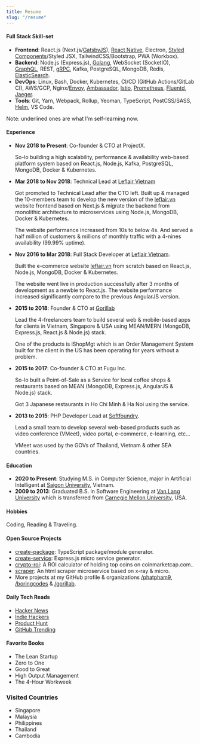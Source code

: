 ---
title: Resume
slug: "/resume"
---

#### Full Stack Skill-set

- **Frontend**: React.js (Next.js/<u>GatsbyJS</u>), <u>React Native</u>, Electron, <u>Styled Components</u>/Styled JSX, TailwindCSS/Bootstrap, PWA (Workbox).
- **Backend**: Node.js (Express.js), <u>Golang</u>, WebSocket (SocketIO), <u>GraphQL</u>, REST, <u>gRPC</u>, Kafka, PostgreSQL, MongoDB, Redis, <u>ElasticSearch</u>.
- **DevOps**: Linux, Bash, Docker, Kubernetes, CI/CD (GitHub Actions/GitLab CI), AWS/GCP, Nginx/<u>Envoy</u>, <u>Ambassador</u>, <u>Istio</u>, <u>Prometheus</u>, <u>Fluentd</u>, <u>Jaeger</u>.
- **Tools**: Git, Yarn, Webpack, Rollup, Yeoman, TypeScript, PostCSS/SASS, <u>Helm</u>, VS Code.

Note: underlined ones are what I'm self-learning now.

#### Experience
- **Nov 2018 to Present**: Co-founder & CTO at ProjectX.

  So-lo building a high scalability, performance & availability web-based platform system based on React.js, Node.js, Kafka, PostgreSQL, MongoDB, Docker & Kubernetes.

- **Mar 2018 to Nov 2018**: Technical Lead at [Leflair Vietnam](https://leflair.vn)

  Got promoted to Technical Lead after the CTO left. Built up & managed the 10-members team to develop the new version of the [leflair.vn](https://leflair.vn) website frontend based on Next.js & migrate the backend from monolithic architecture to microservices using Node.js, MongoDB, Docker & Kubernetes.

  The website performance increased from 10s to below 4s. And served a half million of customers & millions of monthly traffic with a 4-nines availability (99.99% uptime).

- **Nov 2016 to Mar 2018**: Full Stack Developer at [Leflair Vietnam](https://leflair.vn).

  Built the e-commerce website [leflair.vn](https://leflair.vn) from scratch based on React.js, Node.js, MongoDB, Docker & Kubernetes.

  The website went live in production successfully after 3 months of development as a newbie to React.js. The website performance increased significantly compare to the previous AngularJS version.

- **2015 to 2018**: Founder & CTO at [Gorillab](https://github.com/gorillab)

  Lead the 4-freelancers team to build several web & mobile-based apps for clients in Vietnam, Singapore & USA using MEAN/MERN (MongoDB, Express.js, React.js & Node.js) stack.

  One of the products is iShopMgt which is an Order Management System built for the client in the US has been operating for years without a problem.

- **2015 to 2017**: Co-founder & CTO at Fugu Inc.

  So-lo built a Point-of-Sale as a Service for local coffee shops & restaurants based on MEAN (MongoDB, Express.js, AngularJS & Node.js) stack.

  Got 3 Japanese restaurants in Ho Chi Minh & Ha Noi using the service.

- **2013 to 2015**: PHP Developer Lead at [Softfoundry](http://www.softfoundry.com).

  Lead a small team to develop several web-based products such as video conference (VMeet), video portal, e-commerce, e-learning, etc...

  VMeet was used by the GOVs of Thailand, Vietnam & other SEA countries.

#### Education

- **2020 to Present**: Studying M.S. in Computer Science, major in Artificial Intelligent at [Saigon University](https://sgu.edu.vn), Vietnam.
- **2009 to 2013**: Graduated B.S. in Software Engineering at [Van Lang University](http://www.vanlanguni.edu.vn/) which is transferred from [Carnegie Mellon University](https://cmu.edu), USA.

#### Hobbies

Coding, Reading & Traveling.

#### Open Source Projects

- [create-package](https://github.com/boringcodes/create-package): TypeScript package/module generator.
- [create-service](https://github.com/boringcodes/create-service): Express.js micro service generator.
- [crypto-roi](https://github.com/phatpham9/crypto-roi): A ROI calculator of holding top coins on coinmarketcap.com..
- [scraper](https://github.com/phatpham9/scraper): An html scraper microservice based on x-ray & micro​.
- More projects at my GitHub profile & organizations [/phatpham9](https://github.com/phatpham9), [/boringcodes](https://github.com/boringcodes) & [/gorillab](https://github.com/gorillab).

#### Daily Tech Reads

- [Hacker News](https://news.ycombinator.com)
- [Indie Hackers](https://www.indiehackers.com)
- [Product Hunt](https://www.producthunt.com)
- [GitHub Trending](https://github.com/trending)

#### Favorite Books

- The Lean Startup
- Zero to One
- Good to Great
- High Output Management
- The 4-Hour Workweek

### Visited Countries

- Singapore
- Malaysia
- Philippines
- Thailand
- Cambodia
